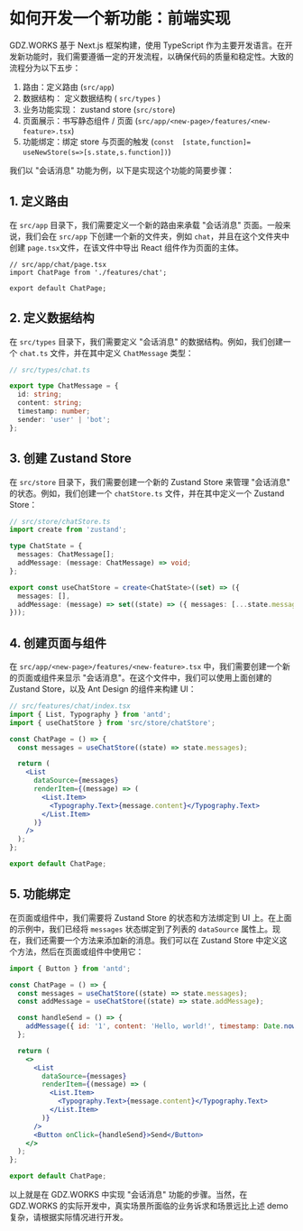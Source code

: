 # 如何开发一个新功能：前端实现

GDZ.WORKS 基于 Next.js 框架构建，使用 TypeScript 作为主要开发语言。在开发新功能时，我们需要遵循一定的开发流程，以确保代码的质量和稳定性。大致的流程分为以下五步：

1. 路由：定义路由 (`src/app`)
2. 数据结构： 定义数据结构 ( `src/types` )
3. 业务功能实现： zustand store (`src/store`)
4. 页面展示：书写静态组件 / 页面 (`src/app/<new-page>/features/<new-feature>.tsx`)
5. 功能绑定：绑定 store 与页面的触发 (`const  [state,function]= useNewStore(s=>[s.state,s.function])`)

我们以 "会话消息" 功能为例，以下是实现这个功能的简要步骤：

## 1. 定义路由

在 `src/app` 目录下，我们需要定义一个新的路由来承载 "会话消息" 页面。一般来说，我们会在 `src/app` 下创建一个新的文件夹，例如 `chat`，并且在这个文件夹中创建 `page.tsx`文件，在该文件中导出 React 组件作为页面的主体。

```tsx
// src/app/chat/page.tsx
import ChatPage from './features/chat';

export default ChatPage;
```

## 2. 定义数据结构

在 `src/types` 目录下，我们需要定义 "会话消息" 的数据结构。例如，我们创建一个 `chat.ts` 文件，并在其中定义 `ChatMessage` 类型：

```ts
// src/types/chat.ts

export type ChatMessage = {
  id: string;
  content: string;
  timestamp: number;
  sender: 'user' | 'bot';
};
```

## 3. 创建 Zustand Store

在 `src/store` 目录下，我们需要创建一个新的 Zustand Store 来管理 "会话消息" 的状态。例如，我们创建一个 `chatStore.ts` 文件，并在其中定义一个 Zustand Store：

```ts
// src/store/chatStore.ts
import create from 'zustand';

type ChatState = {
  messages: ChatMessage[];
  addMessage: (message: ChatMessage) => void;
};

export const useChatStore = create<ChatState>((set) => ({
  messages: [],
  addMessage: (message) => set((state) => ({ messages: [...state.messages, message] })),
}));
```

## 4. 创建页面与组件

在 `src/app/<new-page>/features/<new-feature>.tsx` 中，我们需要创建一个新的页面或组件来显示 "会话消息"。在这个文件中，我们可以使用上面创建的 Zustand Store，以及 Ant Design 的组件来构建 UI：

```jsx
// src/features/chat/index.tsx
import { List, Typography } from 'antd';
import { useChatStore } from 'src/store/chatStore';

const ChatPage = () => {
  const messages = useChatStore((state) => state.messages);

  return (
    <List
      dataSource={messages}
      renderItem={(message) => (
        <List.Item>
          <Typography.Text>{message.content}</Typography.Text>
        </List.Item>
      )}
    />
  );
};

export default ChatPage;
```

## 5. 功能绑定

在页面或组件中，我们需要将 Zustand Store 的状态和方法绑定到 UI 上。在上面的示例中，我们已经将 `messages` 状态绑定到了列表的 `dataSource` 属性上。现在，我们还需要一个方法来添加新的消息。我们可以在 Zustand Store 中定义这个方法，然后在页面或组件中使用它：

```jsx
import { Button } from 'antd';

const ChatPage = () => {
  const messages = useChatStore((state) => state.messages);
  const addMessage = useChatStore((state) => state.addMessage);

  const handleSend = () => {
    addMessage({ id: '1', content: 'Hello, world!', timestamp: Date.now(), sender: 'user' });
  };

  return (
    <>
      <List
        dataSource={messages}
        renderItem={(message) => (
          <List.Item>
            <Typography.Text>{message.content}</Typography.Text>
          </List.Item>
        )}
      />
      <Button onClick={handleSend}>Send</Button>
    </>
  );
};

export default ChatPage;
```

以上就是在 GDZ.WORKS 中实现 "会话消息" 功能的步骤。当然，在 GDZ.WORKS 的实际开发中，真实场景所面临的业务诉求和场景远比上述 demo 复杂，请根据实际情况进行开发。
